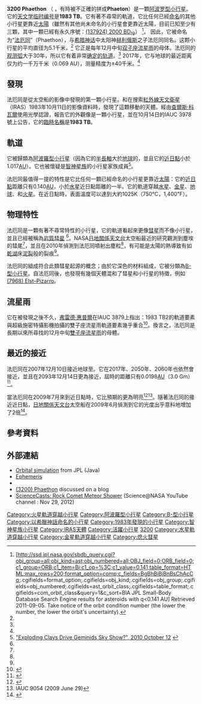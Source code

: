 {{Infobox planet
 | discovery=yes
 | physical_characteristics = yes
 | bgcolour=#FFFFC0
 | name=3200 Phaethon
 | image = PIA22185.gif
 | caption = 法厄同小行星的雷达图像，由[[阿雷西博射电望远镜|阿雷西博射电望远镜]]拍摄于2017年12月17日。
 | discoverer={{le|西蒙·格林|Simon F. Green}}和<br>{{le|约翰·凯斯·戴维斯|John K. Davies}}/[[IRAS|IRAS]]
 | discovered=1983年10月11日
 | alt_names=1983 TB
 | named_after = [[法厄同|Phaëthon]]
 | mp_category=[[阿波羅型小行星|阿波羅型小行星]]，<br>[[水星軌道穿越小行星|水星軌道穿越小行星]]，<br>[[金星軌道穿越小行星|金星軌道穿越小行星]],<br>[[火星軌道穿越小行星|火星軌道穿越小行星]]
 | epoch= 2004年7月14日 ([[儒略日|JD]] 2453200.5)
 | aphelion=2.403 [[天文單位|AU]] (359.456 [[Giga|G]]m)
 | perihelion=0.140 AU (20.922 Gm)
 | semimajor=1.271 AU (190.189 Gm)
 | eccentricity=0.890
 | period=1.43 [[儒略年_(天文學)|a]]（523.586 [[日|d]]）
 | inclination=22.169[[度|°]]
 | asc_node=265.427°
 | arg_peri=321.978°
 | mean_anomaly=200.798°
 | avg_speed=19.98 km/[[秒|s]]
 | dimensions=5.1 km<ref name=jpldata/>
 | mass=
 | density=
 | surface_grav=
 | escape_velocity
 | rotation=3.604 hr<ref name=jpldata/>
 | spectral_type=[[B-型小行星|B-型小行星]]
 | abs_magnitude=14.6<ref name=jpldata/>
 | albedo=0.11<ref name=jpldata/>
 | single_temperature=~247 [[熱力學溫標|K]]
}}
'''3200 Phaethon''' （{{IPAc-en|ˈ|f|eɪ|.|ə|θ|ɒ|n}} {{Respell|FAY|ə-thon}}，有時被不正確的拼成'''Phaeton'''）是一顆[[阿波罗型小行星|阿波罗型小行星]]。它的[[天文學臨時編號|天文学临时编号]]是'''1983 TB'''。它有著不尋常的軌道，它比任何已經[[小行星#名稱|命名]]的其他小行星更靠近[[太陽|太陽]]（雖然有其他尚未命名的小行星會更靠近太陽，目前已知至少有三顆，其中一顆已經有永久序號：[[小行星137924|(137924) 2000 BD<sub>19</sub>]]） <ref name=jplperilist>[http://ssd.jpl.nasa.gov/sbdb_query.cgi?obj_group=all;obj_kind=ast;obj_numbered=all;OBJ_field=0;ORB_field=0;c1_group=ORB;c1_item=Bi;c1_op=%3C;c1_value=0.141;table_format=HTML;max_rows=200;format_option=comp;c_fields=BgBhBiBjBnBsChAcCq;.cgifields=format_option;.cgifields=obj_kind;.cgifields=obj_group;.cgifields=obj_numbered;.cgifields=ast_orbit_class;.cgifields=table_format;.cgifields=com_orbit_class&query=1&c_sort=BiA JPL Small-Body Database Search Engine results for asteroids with q<0.141 AU] {{Wayback|url=http://ssd.jpl.nasa.gov/sbdb_query.cgi?obj_group=all;obj_kind=ast;obj_numbered=all;OBJ_field=0;ORB_field=0;c1_group=ORB;c1_item=Bi;c1_op=%3C;c1_value=0.141;table_format=HTML;max_rows=200;format_option=comp;c_fields=BgBhBiBjBnBsChAcCq;.cgifields=format_option;.cgifields=obj_kind;.cgifields=obj_group;.cgifields=obj_numbered;.cgifields=ast_orbit_class;.cgifields=table_format;.cgifields=com_orbit_class&query=1&c_sort=BiA |date=20191019062450 }} Retrieved 2011-09-05. Take notice of the orbit condition number (the lower the number, the lower the orbit's uncertainty).</ref>。 因此，它被命名为“[[法厄同|法厄同]]”（Phaethon），与[[希腊神话|希腊神话]]中太阳神[[赫利俄斯|赫利俄斯]]之子法厄同同名。这颗小行星的平均直径为5.1千米，<ref name="JPL20171222" /> 它正是每年12月中旬[[双子座流星雨|双子座流星雨]]的母体。法厄同的[[觀測弧|观测弧]]大于30年，所以它有着非常[[軌道測定|确定的轨道]]。<ref name=jpldata /> 2017年，它与地球的最近距离仅为约一千万千米（0.069 AU），测量精度为±40千米。<ref name=jpldata />

== 發現 ==
法厄同是從太空船的影像中發現的第一顆小行星。{{le|西蒙·格林|Simon F. Green}}和{{le|约翰·凯斯·戴维斯|John K. Davies}}在搜索[[紅外線天文衛星|紅外線天文衛星]]（IRAS）1983年10月11日的影像資料時，發現了這顆移動的天體。經由[[查爾斯·科瓦爾|查爾斯·科瓦爾]]使用光學認證，報告它的外觀像是一顆小行星，並在10月14日的IAUC 3978號上公告，它的[[天文學臨時編號|臨時名稱]]是'''1983 TB'''。

== 軌道 ==
它被歸類為[[阿波羅型小行星|阿波羅型小行星]]（因為它的[[半長軸|半長軸]]大於[[地球|地球]]的，並且它的[[近日點|近日點]]小於1.017[[天文單位|AU]]）。它也被懷疑是[[智神星族|智神星族]]的小行星家族成員<ref>[http://blogs.nationalgeographic.com/blogs/news/breakingorbit/2010/10/geminids-meteor-shower-driven-by-exploding-clays.html "Exploding Clays Drive Geminids Sky Show?", 2010 October 12] {{webarchive|url=https://web.archive.org/web/20101017001712/http://blogs.nationalgeographic.com/blogs/news/breakingorbit/2010/10/geminids-meteor-shower-driven-by-exploding-clays.html |date=2010-10-17 }}</ref>。

法厄同最值得一提的特性是它比任何一顆已經命名的小行星更靠近[[太陽|太陽]]：它的[[近日點|近日點]]距離只有0.140[[天文單位|AU]]，小於[[水星|水星]]近日點距離的一半。它的軌道穿越[[水星軌道穿越小行星|水星]]、[[金星軌道穿越小行星|金星]]、[[地球軌道穿越小行星|地球]]、和[[火星軌道穿越小行星|火星]]。在近日點時，表面溫度可以達到大約1025K（750℃，1,400℉）。

== 物理特性 ==
法厄同是一顆有著不尋常特性的小行星，它的軌道看起來更像[[彗星|彗星]]而不像小行星，並且已經被稱為[[岩質彗星|岩質彗星]] <ref name=Jewitt2010/>。NASA[[日地關係天文台|日地關係天文台]]太空船最近的研究觀測到塵埃的彗尾<ref name="Jewitt2013"/>，並且在2010年偵測到法厄同噴射出塵粒<ref name="skymania2013"/>，有可能是太陽的熱導致有如[[乾湖|乾湖]]床[[泥裂|泥裂]]般的裂痕<ref name="skymania2013"/>。

法厄同的組成符合此類彗星起源的概念；由於它深色的材料組成，它被分類為[[B-型小行星|B-型小行星]]。自法厄同後，也發現有幾個天體混和了彗星和小行星的特徵，例如[[彗星133P|(7968) Elst–Pizarro]]。

== 流星雨 ==
它在被發現之後不久，[[弗雷德·惠普爾|弗雷德·惠普爾]]在IAUC 3879上指出：1983 TB2的軌道要素與超級施密特攝影機拍攝的雙子座流星雨軌道要素幾乎重合<ref name=IAUC3881>{{cite web
  |date=1983-10-25
  |title=IAUC 3881: 1983 TB and the Geminid Meteors 1983 SA; KR Aur
  |publisher=International Astronomical Union Circular
  |author=Brian G. Marsden
  |url=http://www.cfa.harvard.edu/iauc/03800/03881.html#Item0
  |accessdate=2009-05-18}}</ref>。換言之，法厄同是長期以來所尋找的12月中旬[[雙子座|雙子座]][[流星雨|流星雨]]的母體。

== 最近的接近 ==
法厄同在2007年12月10日接近地球至{{convert|0.120895|AU|km mi|abbr=on|lk=in}}。它在2017年、2050年、2060年也依然會接近，並且在2093年12月14日更為接近，屆時的距離只有0.0198[[天文單位|AU]]（3.0 Gm）<ref name=neodys>{{cite web
 |title=NEODyS (3200) Phaethon
 |publisher=Department of Mathematics, University of Pisa, ITALY
 |url=http://newton.dm.unipi.it/neodys/index.php?pc=1.1.8&n=3200
 |accessdate=2009-05-18
 |archive-date=2012-07-11
 |archive-url=https://www.webcitation.org/695R79d2S?url=http://newton.dm.unipi.it/neodys/index.php?pc=1.1.8
 |dead-url=no
 }}</ref>。

當法厄同在2009年7月來到近日點時，它比預期的更為明亮<ref name="BAA2009">{{cite web
  |year=2009
  |title=BAA Comet section Old News (2009)
  |publisher=British Astronomical Association Comet Section
  |author=Jonathan Shanklin
  |url=http://www.ast.cam.ac.uk/~jds/news09.htm
  |accessdate=2009-09-20
  |archive-date=2011-09-26
  |archive-url=https://web.archive.org/web/20110926233154/http://www.ast.cam.ac.uk/~jds/news09.htm
  |dead-url=no
  }}</ref><ref>IAUC 9054 (2009 June 29)</ref>。隨著法厄同的接近近日點，[[日地關係天文台|日地關係天文台]]太空船在2009年6月偵測到它的光度出乎意料地增加了2倍<ref name=Jewitt2010>
{{cite arxiv
  |last=Jewitt |first=David
  |coauthors=Li, Jing
  |title=Activity in Geminid Parent (3200) Phaethon
  |year=2010
  |eprint=1009.2710
}}</ref>。

== 參考資料 ==
{{reflist
| refs =

<ref name=Jewitt2013>{{cite arxiv
  |last=Jewitt |first=David
  |coauthors=Li, Jing
  |title=The Dust Tail of Asteroid (3200) Phaethon
  |year=2013
  |eprint=1306.3741}}</ref>

<ref name=jpldata>{{cite web
  |date=2012-02-25
  |title=JPL Small-Body Database Browser: 3200 Phaethon (1983 TB)
  |url=http://ssd.jpl.nasa.gov/sbdb.cgi?sstr=3200
  |publisher=Jet Propulsion Laboratory
  |accessdate=2012-06-19
  |archive-date=2021-02-12
  |archive-url=https://web.archive.org/web/20210212022732/http://ssd.jpl.nasa.gov/sbdb.cgi?sstr=3200
  |dead-url=no
  }}</ref>

<ref name="skymania2013">{{cite web
  |date=2013-09-10
  |title=Why an asteroid is crumbling into meteor dust
  |url=http://www.skymania.com/wp/2013/09/why-an-asteroid-is-crumbling-into-meteor-dust.html/
  |author=Paul Sutherland
  |accessdate=2013-09-10
  |archive-url=https://web.archive.org/web/20150222230815/http://www.skymania.com/wp/2013/09/why-an-asteroid-is-crumbling-into-meteor-dust.html/
  |archive-date=2015-02-22
  |dead-url=yes
  }}</ref>

}}

== 外部連結 ==
*[http://ssd.jpl.nasa.gov/sbdb.cgi?sstr=3200;orb=1 Orbital simulation] {{Wayback|url=http://ssd.jpl.nasa.gov/sbdb.cgi?sstr=3200;orb=1 |date=20200924024940 }} from JPL (Java)
*[http://ssd.jpl.nasa.gov/horizons.cgi?find_body=1&body_group=sb&sstr=3200 Ephemeris] {{Wayback|url=http://ssd.jpl.nasa.gov/horizons.cgi?find_body=1&body_group=sb&sstr=3200 |date=20210120172032 }}
*{{cite web |url=http://science.nasa.gov/headlines/y2004/06dec_geminids.htm |title=The Geminid Meteor Shower |accessdate=2007-11-08 |date=2004-12-06 |publisher=NASA |archiveurl=https://web.archive.org/web/20071125153131/http://science.nasa.gov/headlines/y2004/06dec_geminids.htm |archivedate=2007年11月25日 |deadurl=yes }}
*[http://remanzacco.blogspot.com/2008/11/3200-phaethon.html (3200) Phaethon] {{Wayback|url=http://remanzacco.blogspot.com/2008/11/3200-phaethon.html |date=20201219230207 }} discussed on a blog
*[http://www.youtube.com/watch?v=fEPPGF3KrMQ ScienceCasts: Rock Comet Meteor Shower] {{Wayback|url=http://www.youtube.com/watch?v=fEPPGF3KrMQ |date=20131213142753 }} (Science@NASA YouTube channel : Nov 29, 2012)

{{小天體}}

<!--German version has incorrect spelling-->

{{Minor_Planet_Number|[[小行星3199|小行星3199]]|[[小行星3201|小行星3201]]}}

{{Authority control}}
{{DEFAULTSORT:Phaethon}}
[[Category:火星軌道穿越小行星|Category:火星軌道穿越小行星]]
[[Category:阿波羅型小行星|Category:阿波羅型小行星]]
[[Category:B-型小行星|Category:B-型小行星]]
[[Category:以希臘神話命名的小行星|Category:以希臘神話命名的小行星]]
[[Category:1983年發現的小行星|Category:1983年發現的小行星]]
[[Category:智神星族小行星|Category:智神星族小行星]]
[[Category:IRAS天體|Category:IRAS天體]]
[[Category:活躍小行星|Category:活躍小行星]]
[[Category:流星雨母天體|3200]]
[[Category:水星軌道穿越小行星|Category:水星軌道穿越小行星]]
[[Category:金星軌道穿越小行星|Category:金星軌道穿越小行星]]
[[Category:熄火彗星|Category:熄火彗星]]